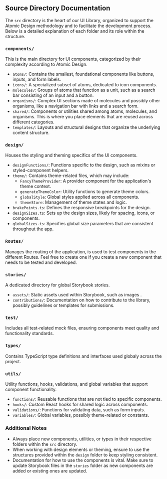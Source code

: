 ## Source Directory Documentation

The `src` directory is the heart of our UI Library, organized to support the Atomic Design methodology and to facilitate the development process. Below is a detailed explanation of each folder and its role within the structure.

### `components/`

This is the main directory for UI components, categorized by their complexity according to Atomic Design.

- `atoms/`: Contains the smallest, foundational components like buttons, inputs, and form labels.
- `icons/`: A specialized subset of atoms, dedicated to icon components.
- `molecules/`: Groups of atoms that function as a unit, such as a search bar consisting of an input and a button.
- `organisms/`: Complex UI sections made of molecules and possibly other organisms, like a navigation bar with links and a search form.
- `shared/`: Components or utilities shared among atoms, molecules, and organisms. This is where you place elements that are reused across different categories.
- `templates/`: Layouts and structural designs that organize the underlying content structure.

### `design/`

Houses the styling and theming specifics of the UI components.

- `designFunctions/`: Functions specific to the design, such as mixins or styled-component helpers.
- `theme/`: Contains theme-related files, which may include:
  - `FancyThemeProvider`: A provider component for the application's theme context.
  - `generateThemeColor`: Utility functions to generate theme colors.
  - `globalStyle`: Global styles applied across all components.
  - `themeStore`: Management of theme states and logic.
- `brakePoints.ts`: Defines the responsive breakpoints for the design.
- `designSizes.ts`: Sets up the design sizes, likely for spacing, icons, or components.
- `globalSizes.ts`: Specifies global size parameters that are consistent throughout the app.

### `Routes/`

Manages the routing of the application, is used to test components in the different Routes.
Feel free to create one if you create a new component that needs to be tested and developed.

### `stories/`

A dedicated directory for global Storybook stories.

- `assets/`: Static assets used within Storybook, such as images .
- `contributions/`: Documentation on how to contribute to the library, possibly guidelines or templates for submissions.

### `test/`

Includes all test-related mock files, ensuring components meet quality and functionality standards.

### `types/`

Contains TypeScript type definitions and interfaces used globaly across the project.

### `utils/`

Utility functions, hooks, validations, and global variables that support component functionality.

- `functions/`: Reusable functions that are not tied to specific components.
- `hooks/`: Custom React hooks for shared logic across components.
- `validations/`: Functions for validating data, such as form inputs.
- `variables/`: Global variables, possibly theme-related or constants.

### Additional Notes

- Always place new components, utilities, or types in their respective folders within the `src` directory.
- When working with design elements or theming, ensure to use the structures provided within the `design` folder to keep styling consistent.
- Documentation for how to use the components is vital. Make sure to update Storybook files in the `stories` folder as new components are added or existing ones are updated.
